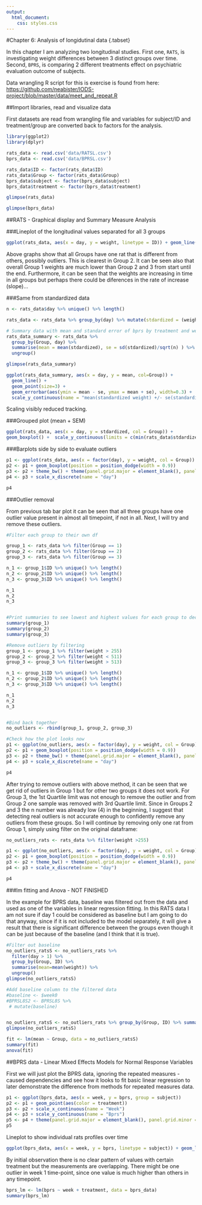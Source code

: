 ```yaml
---
output:
  html_document:
    css: styles.css
---
```



#Chapter 6: Analysis of longidutinal data {.tabset}

In this chapter I am analyzing two longitudinal studies. First one, `RATS`, is investigating weight differences between 3 distinct groups over time. Second, `BPRS`, is comparing 2 different treatments effect on psychiatric evaluation outcome of subjects.
  
Data wrangling R script for this is exercise is found from here:  
<https://github.com/neabister/IODS-project/blob/master/data/meet_and_repeat.R>

##Import libraries, read and visualize data

First datasets are read from wrangling file and variables for subject/ID and treatment/group are converted back to factors for the analysis.

```r
library(ggplot2)
library(dplyr)

rats_data <- read.csv('data/RATSL.csv')
bprs_data <- read.csv('data/BPRSL.csv')

rats_data$ID <- factor(rats_data$ID)
rats_data$Group <- factor(rats_data$Group)
bprs_data$subject <- factor(bprs_data$subject)
bprs_data$treatment <- factor(bprs_data$treatment)

glimpse(rats_data)

glimpse(bprs_data)

```

##RATS - Graphical display and Summary Measure Analysis

###Lineplot of the longitudinal values separated for all 3 groups

```r

ggplot(rats_data, aes(x = day, y = weight, linetype = ID)) + geom_line() + scale_linetype_manual(values = rep(1:10, times=4)) + facet_grid(. ~ Group, labeller = label_both) + theme(legend.position = "none") + scale_y_continuous(limits = c(min(rats_data$weight), max(rats_data$weight)))

```

Above graphs show that all Groups have one rat that is different from others, possibly outliers. This is clearest in Group 2. It can be seen also that overall Group 1 weights are much lower than Group 2 and 3 from start until the end. Furthermore, it can be seen that the weights are increasing in time in all groups but perhaps there could be diferences in the rate of increase (slope)...

###Same from standardized data


```r
n <- rats_data$day %>% unique() %>% length()

rats_data <- rats_data %>% group_by(day) %>% mutate(stdardized = (weight - mean(weight))/sd(weight)) %>% ungroup()

# Summary data with mean and standard error of bprs by treatment and week 
rats_data_summary <- rats_data %>%
  group_by(Group, day) %>%
  summarise(mean = mean(stdardized), se = sd(stdardized)/sqrt(n) ) %>%
  ungroup()

glimpse(rats_data_summary)

ggplot(rats_data_summary, aes(x = day, y = mean, col=Group)) +
  geom_line() +
  geom_point(size=3) +
  geom_errorbar(aes(ymin = mean - se, ymax = mean + se), width=0.3) +
  scale_y_continuous(name = "mean(standardized weight) +/- se(standardized weight)")


```

Scaling visibly reduced tracking.

###Grouped plot (mean + SEM)

```r

ggplot(rats_data, aes(x = day, y = stdardized, col = Group)) +
geom_boxplot() +  scale_y_continuous(limits = c(min(rats_data$stdardized), max(rats_data$stdardized)))
```

###Barplots side by side to evaluate outliers

```r
p1 <- ggplot(rats_data, aes(x = factor(day), y = weight, col = Group))
p2 <- p1 + geom_boxplot(position = position_dodge(width = 0.9))
p3 <- p2 + theme_bw() + theme(panel.grid.major = element_blank(), panel.grid.minor = element_blank())
p4 <- p3 + scale_x_discrete(name = "day")

p4

```

###Outlier removal

From previous tab bar plot it can be seen that all three groups have one outlier value present in almost all timepoint, if not in all. Next, I will try and remove these outliers.

```r
#Filter each group to their own df

group_1 <- rats_data %>% filter(Group == 1)
group_2 <- rats_data %>% filter(Group == 2)
group_3 <- rats_data %>% filter(Group == 3)

n_1 <- group_1$ID %>% unique() %>% length()
n_2 <- group_2$ID %>% unique() %>% length()
n_3 <- group_3$ID %>% unique() %>% length()

n_1
n_2
n_3


#Print summaries to see lowest and highest values for each group to decide the limits for outlier, trying with 1st or 3rd quartile for lowest/upper limit
summary(group_1)
summary(group_2)
summary(group_3)

#Remove outliers by filtering
group_1 <- group_1 %>% filter(weight > 255)
group_2 <- group_2 %>% filter(weight < 511)
group_3 <- group_3 %>% filter(weight > 513)

n_1 <- group_1$ID %>% unique() %>% length()
n_2 <- group_2$ID %>% unique() %>% length()
n_3 <- group_3$ID %>% unique() %>% length()

n_1
n_2
n_3


#Bind back together
no_outliers <- rbind(group_1, group_2, group_3)

#Check how the plot looks now
p1 <- ggplot(no_outliers, aes(x = factor(day), y = weight, col = Group))
p2 <- p1 + geom_boxplot(position = position_dodge(width = 0.9))
p3 <- p2 + theme_bw() + theme(panel.grid.major = element_blank(), panel.grid.minor = element_blank())
p4 <- p3 + scale_x_discrete(name = "day")

p4
```
After trying to remove outliers with above method, it can be seen that we get rid of outliers in Group 1 but for other two groups it does not work. For Group 3, the 1st Quartile limit was not enough to remove the outlier and from Group 2 one sample was removed with 3rd Quartile limit. Since in Groups 2 and 3 the n number was already low (4) in the beginning, I suggest that detecting real outliers is not accurate enough to confidently remove any outliers from these groups. So I will continue by removing only one rat from Group 1, simply using filter on the original dataframe:

```r

no_outliers_rats <- rats_data %>% filter(weight >255)

p1 <- ggplot(no_outliers, aes(x = factor(day), y = weight, col = Group))
p2 <- p1 + geom_boxplot(position = position_dodge(width = 0.9))
p3 <- p2 + theme_bw() + theme(panel.grid.major = element_blank(), panel.grid.minor = element_blank())
p4 <- p3 + scale_x_discrete(name = "day")

p4

```

###lm fitting and Anova - NOT FINISHED 

In the example for BPRS data, baseline was filtered out from the data and used as one of the variables in linear regression fitting. In this RATS data I am not sure if day 1 could be considered as baseline but I am going to do that anyway, since if it is not included to the model separately, it will give a result that there is significant difference between the groups even though it can be just because of the baseline (and I think that it is true).

```r
#Filter out baseline
no_outliers_ratsS <- no_outliers_rats %>%
  filter(day > 1) %>%
  group_by(Group, ID) %>%
  summarise(mean=mean(weight)) %>%
  ungroup()
glimpse(no_outliers_ratsS)

#Add baseline column to the filtered data
#baseline <- $week0
#BPRSL8S2 <- BPRSL8S %>%
 # mutate(baseline)


no_outliers_ratsS <- no_outliers_rats %>% group_by(Group, ID) %>% summarise( mean=mean(weight) ) %>% ungroup()
glimpse(no_outliers_ratsS)

fit <- lm(mean ~ Group, data = no_outliers_ratsS)
summary(fit)
anova(fit)

```

##BPRS data - Linear Mixed Effects Models for Normal Response Variables

First we will just plot the BPRS data, ignoring the repeated measures -caused dependencies and see how it looks to fit basic linear regression to later demonstrate the difference from methods for repeated measures data.

```r
p1 <- ggplot(bprs_data, aes(x = week, y = bprs, group = subject))
p2 <- p1 + geom_point(aes(color = treatment))
p3 <- p2 + scale_x_continuous(name = "Week")
p4 <- p3 + scale_y_continuous(name = "Bprs")
p5 <- p4 + theme(panel.grid.major = element_blank(), panel.grid.minor = element_blank())
p5


```

Lineplot to show individual rats profiles over time

```r
ggplot(bprs_data, aes(x = week, y = bprs, linetype = subject)) + geom_line(aes(color = treatment))

```

By initial observation there is no clear pattern of values with certain treatment but the measurements are overlapping. There might be one outlier in week 1 time-point, since one value is much higher than others in any timepoint.

```r
bprs_lm <- lm(bprs ~ week + treatment, data = bprs_data)
summary(bprs_lm)

```

